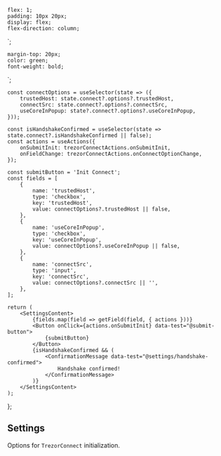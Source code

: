 


    flex: 1;
    padding: 10px 20px;
    display: flex;
    flex-direction: column;
`;

    margin-top: 20px;
    color: green;
    font-weight: bold;
`;

    const connectOptions = useSelector(state => ({
        trustedHost: state.connect?.options?.trustedHost,
        connectSrc: state.connect?.options?.connectSrc,
        useCoreInPopup: state?.connect?.options?.useCoreInPopup,
    }));

    const isHandshakeConfirmed = useSelector(state => state.connect?.isHandshakeConfirmed || false);
    const actions = useActions({
        onSubmitInit: trezorConnectActions.onSubmitInit,
        onFieldChange: trezorConnectActions.onConnectOptionChange,
    });

    const submitButton = 'Init Connect';
    const fields = [
        {
            name: 'trustedHost',
            type: 'checkbox',
            key: 'trustedHost',
            value: connectOptions?.trustedHost || false,
        },
        {
            name: 'useCoreInPopup',
            type: 'checkbox',
            key: 'useCoreInPopup',
            value: connectOptions?.useCoreInPopup || false,
        },
        {
            name: 'connectSrc',
            type: 'input',
            key: 'connectSrc',
            value: connectOptions?.connectSrc || '',
        },
    ];

    return (
        <SettingsContent>
            {fields.map(field => getField(field, { actions }))}
            <Button onClick={actions.onSubmitInit} data-test="@submit-button">
                {submitButton}
            </Button>
            {isHandshakeConfirmed && (
                <ConfirmationMessage data-test="@settings/handshake-confirmed">
                    Handshake confirmed!
                </ConfirmationMessage>
            )}
        </SettingsContent>
    );

};

## Settings

Options for `TrezorConnect` initialization.

<Settings />
